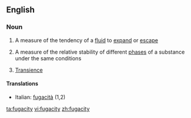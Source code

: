 ==English==

===Noun===
{{wikipedia}}
{{en-noun|fugacities}}

# A measure of the tendency of a [[fluid]] to [[expand]] or [[escape]]
#{{physics}} A measure of the relative stability of different [[phase]]s of a substance under the same conditions
# [[transience|Transience]]

====Translations====
{{top}}
*Italian: [[fugacità]] {{f}} (1,2)
{{mid}}

{{bottom}}

[[ta:fugacity]]
[[vi:fugacity]]
[[zh:fugacity]]